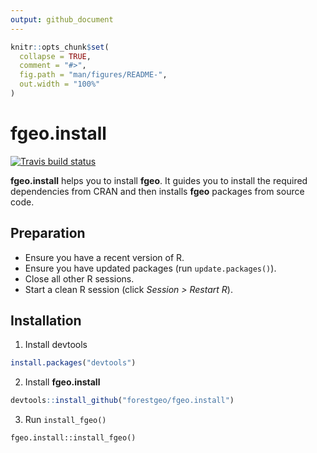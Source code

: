 ```yaml
---
output: github_document
---
```


<!-- README.md is generated from README.Rmd. Please edit that file -->

```r
knitr::opts_chunk$set(
  collapse = TRUE,
  comment = "#>",
  fig.path = "man/figures/README-",
  out.width = "100%"
)
```

# fgeo.install

[![Travis build status](https://travis-ci.org/forestgeo/fgeo.install.svg?branch=master)](https://travis-ci.org/forestgeo/fgeo.install)

__fgeo.install__ helps you to install __fgeo__. It guides you to install the required dependencies from CRAN and then installs __fgeo__ packages from source code.

## Preparation

* Ensure you have a recent version of R.
* Ensure you have updated packages (run `update.packages()`).
* Close all other R sessions.
* Start a clean R session (click _Session > Restart R_).

## Installation

1. Install devtools

``` r
install.packages("devtools")
```

2. Install __fgeo.install__

```R
devtools::install_github("forestgeo/fgeo.install")
```

3. Run `install_fgeo()`

```
fgeo.install::install_fgeo()
```

